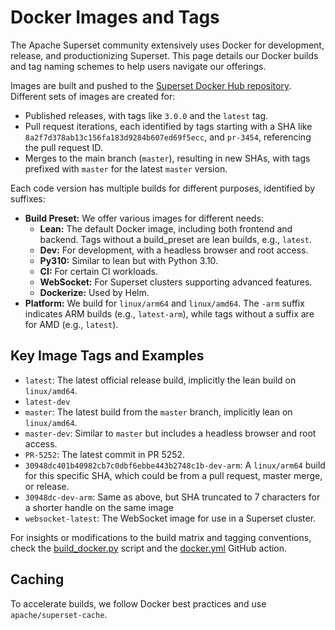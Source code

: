# Docker Images and Tags

The Apache Superset community extensively uses Docker for development, release,
and productionizing Superset. This page details our Docker builds and tag naming
schemes to help users navigate our offerings.

Images are built and pushed to the [Superset Docker Hub repository](
https://hub.docker.com/r/apache/superset). Different sets of images are created for:
- Published releases, with tags like `3.0.0` and the `latest` tag.
- Pull request iterations, each identified by tags starting with a SHA like
  `8a2f7d378ab13c156fa183d9284b607ed69f5ecc`, and `pr-3454`, referencing the pull
  request ID.
- Merges to the main branch (`master`), resulting in new SHAs, with tags
  prefixed with `master` for the latest `master` version.

Each code version has multiple builds for different purposes, identified by suffixes:
- **Build Preset:** We offer various images for different needs:
  - **Lean:** The default Docker image, including both frontend and backend. Tags
    without a build_preset are lean builds, e.g., `latest`.
  - **Dev:** For development, with a headless browser and root access.
  - **Py310:** Similar to lean but with Python 3.10.
  - **CI:** For certain CI workloads.
  - **WebSocket:** For Superset clusters supporting advanced features.
  - **Dockerize:** Used by Helm.
- **Platform:** We build for `linux/arm64` and `linux/amd64`. The `-arm` suffix
  indicates ARM builds (e.g., `latest-arm`), while tags without a suffix are for
  AMD (e.g., `latest`).

## Key Image Tags and Examples

- `latest`: The latest official release build, implicitly the lean build on
  `linux/amd64`.
- `latest-dev`
- `master`: The latest build from the `master` branch, implicitly lean on
  `linux/amd64`.
- `master-dev`: Similar to `master` but includes a headless browser and root access.
- `PR-5252`: The latest commit in PR 5252.
- `30948dc401b40982cb7c0dbf6ebbe443b2748c1b-dev-arm`: A `linux/arm64` build for
  this specific SHA, which could be from a pull request, master merge, or release.
- `30948dc-dev-arm`: Same as above, but SHA truncated to 7 characters for a
  shorter handle on the same image
- `websocket-latest`: The WebSocket image for use in a Superset cluster.

For insights or modifications to the build matrix and tagging conventions,
check the [build_docker.py](https://github.com/apache/superset/blob/master/scripts/build_docker.py)
script and the [docker.yml](https://github.com/apache/superset/blob/master/.github/workflows/docker.yml)
GitHub action.

## Caching

To accelerate builds, we follow Docker best practices and use `apache/superset-cache`.
